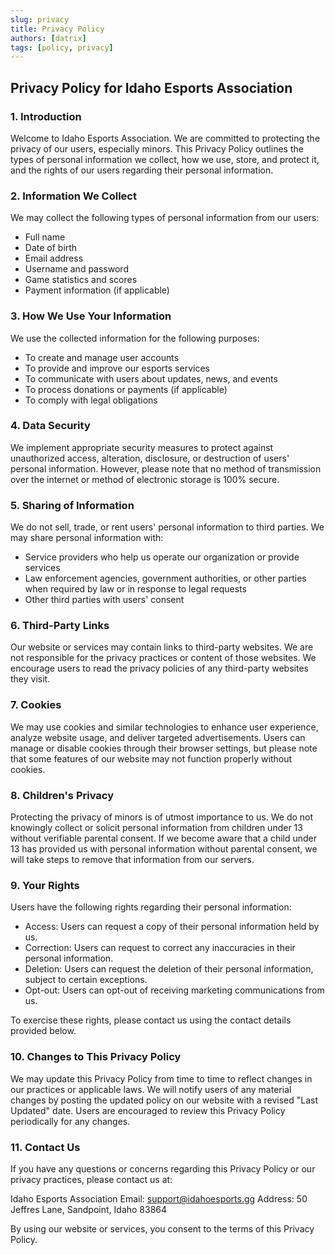 ```yaml
---
slug: privacy
title: Privacy Policy
authors: [datrix]
tags: [policy, privacy]
---
```


## Privacy Policy for Idaho Esports Association ##

### 1. Introduction ###

Welcome to Idaho Esports Association. We are committed to protecting the privacy of our users, especially minors. This Privacy Policy outlines the types of personal information we collect, how we use, store, and protect it, and the rights of our users regarding their personal information.

### 2. Information We Collect ###

We may collect the following types of personal information from our users:

* Full name
* Date of birth
* Email address
* Username and password
* Game statistics and scores
* Payment information (if applicable)

### 3. How We Use Your Information ###

We use the collected information for the following purposes:

* To create and manage user accounts
* To provide and improve our esports services
* To communicate with users about updates, news, and events
* To process donations or payments (if applicable)
* To comply with legal obligations

### 4. Data Security ###

We implement appropriate security measures to protect against unauthorized access, alteration, disclosure, or destruction of users' personal information. However, please note that no method of transmission over the internet or method of electronic storage is 100% secure.

### 5. Sharing of Information ###

We do not sell, trade, or rent users' personal information to third parties. We may share personal information with:

* Service providers who help us operate our organization or provide services
* Law enforcement agencies, government authorities, or other parties when required by law or in response to legal requests
* Other third parties with users' consent

### 6. Third-Party Links ###

Our website or services may contain links to third-party websites. We are not responsible for the privacy practices or content of those websites. We encourage users to read the privacy policies of any third-party websites they visit.

### 7. Cookies ###

We may use cookies and similar technologies to enhance user experience, analyze website usage, and deliver targeted advertisements. Users can manage or disable cookies through their browser settings, but please note that some features of our website may not function properly without cookies.

### 8. Children's Privacy ###

Protecting the privacy of minors is of utmost importance to us. We do not knowingly collect or solicit personal information from children under 13 without verifiable parental consent. If we become aware that a child under 13 has provided us with personal information without parental consent, we will take steps to remove that information from our servers.

### 9. Your Rights ###

Users have the following rights regarding their personal information:

* Access: Users can request a copy of their personal information held by us.
* Correction: Users can request to correct any inaccuracies in their personal information.
* Deletion: Users can request the deletion of their personal information, subject to certain exceptions.
* Opt-out: Users can opt-out of receiving marketing communications from us.

To exercise these rights, please contact us using the contact details provided below.

### 10. Changes to This Privacy Policy ###

We may update this Privacy Policy from time to time to reflect changes in our practices or applicable laws. We will notify users of any material changes by posting the updated policy on our website with a revised "Last Updated" date. Users are encouraged to review this Privacy Policy periodically for any changes.

### 11. Contact Us ###

If you have any questions or concerns regarding this Privacy Policy or our privacy practices, please contact us at:

Idaho Esports Association
Email: [support@idahoesports.gg](mailto:support@idahoesports.gg)
Address: 50 Jeffres Lane, Sandpoint, Idaho 83864

By using our website or services, you consent to the terms of this Privacy Policy.
